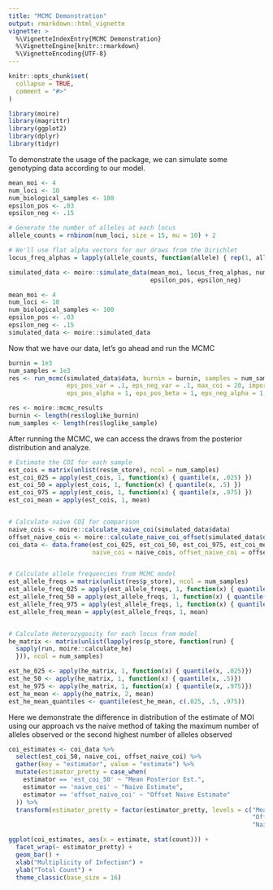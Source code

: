 ```yaml
---
title: "MCMC Demonstration"
output: rmarkdown::html_vignette
vignette: >
  %\VignetteIndexEntry{MCMC Demonstration}
  %\VignetteEngine{knitr::rmarkdown}
  %\VignetteEncoding{UTF-8}
---
```


```r
knitr::opts_chunk$set(
  collapse = TRUE,
  comment = "#>"
)
```

```r
library(moire)
library(magrittr)
library(ggplot2)
library(dplyr)
library(tidyr)
```

To demonstrate the usage of the package, we can simulate some genotyping data according to our model.

```r
mean_moi <- 4
num_loci <- 10
num_biological_samples <- 100
epsilon_pos <- .03
epsilon_neg <- .15

# Generate the number of alleles at each locus
allele_counts = rnbinom(num_loci, size = 15, mu = 10) + 2

# We'll use flat alpha vectors for our draws from the Dirichlet
locus_freq_alphas = lapply(allele_counts, function(allele) { rep(1, allele) })

simulated_data <- moire::simulate_data(mean_moi, locus_freq_alphas, num_biological_samples, 
                                       epsilon_pos, epsilon_neg)
```

```r
mean_moi <- 4
num_loci <- 10
num_biological_samples <- 100
epsilon_pos <- .03
epsilon_neg <- .15
simulated_data <- moire::simulated_data
```

Now that we have our data, let's go ahead and run the MCMC 

```r
burnin = 1e3
num_samples = 1e3
res <- run_mcmc(simulated_data$data, burnin = burnin, samples = num_samples, eps_pos_0 = .05, eps_neg_0 = .1,
                eps_pos_var = .1, eps_neg_var = .1, max_coi = 20, importance_sampling_depth = 100,
                eps_pos_alpha = 1, eps_pos_beta = 1, eps_neg_alpha = 1, eps_neg_beta = 1)
```

```r
res <- moire::mcmc_results
burnin <- length(res$loglike_burnin)
num_samples <- length(res$loglike_sample)
```

After running the MCMC, we can access the draws from the posterior distribution and analyze.

```r
# Estimate the COI for each sample
est_cois = matrix(unlist(res$m_store), ncol = num_samples)
est_coi_025 = apply(est_cois, 1, function(x) { quantile(x, .025) })
est_coi_50 = apply(est_cois, 1, function(x) { quantile(x, .5) })
est_coi_975 = apply(est_cois, 1, function(x) { quantile(x, .975) })
est_coi_mean = apply(est_cois, 1, mean)


# Calculate naive COI for comparison
naive_cois <- moire::calculate_naive_coi(simulated_data$data)
offset_naive_cois <- moire::calculate_naive_coi_offset(simulated_data$data, 2)
coi_data <- data.frame(est_coi_025, est_coi_50, est_coi_975, est_coi_mean,
                       naive_coi = naive_cois, offset_naive_coi = offset_naive_cois)


# Calculate allele frequencies from MCMC model
est_allele_freqs = matrix(unlist(res$p_store), ncol = num_samples)
est_allele_freq_025 = apply(est_allele_freqs, 1, function(x) { quantile(x, .025)})
est_allele_freq_50 = apply(est_allele_freqs, 1, function(x) { quantile(x, .5)})
est_allele_freq_975 = apply(est_allele_freqs, 1, function(x) { quantile(x, .975)})
est_allele_freq_mean = apply(est_allele_freqs, 1, mean)


# Calculate Heterozygosity for each locus from model
he_matrix <- matrix(unlist(lapply(res$p_store, function(run) {
  sapply(run, moire::calculate_he)
  })), ncol = num_samples)

est_he_025 <- apply(he_matrix, 1, function(x) { quantile(x, .025)})
est_he_50 <- apply(he_matrix, 1, function(x) { quantile(x, .5)})
est_he_975 <- apply(he_matrix, 1, function(x) { quantile(x, .975)})
est_he_mean <- apply(he_matrix, 2, mean)
est_he_mean_quantiles <- quantile(est_he_mean, c(.025, .5, .975))
```

Here we demonstrate the difference in distribution of the estimate of MOI using our approach vs the naive method of taking the maximum number of alleles observed or the second highest number of alleles observed

```r
coi_estimates <- coi_data %>%
  select(est_coi_50, naive_coi, offset_naive_coi) %>%
  gather(key = "estimator", value = "estimate") %>%
  mutate(estimator_pretty = case_when(
    estimator == 'est_coi_50' ~ "Mean Posterior Est.",
    estimator == 'naive_coi' ~ "Naive Estimate",
    estimator == 'offset_naive_coi' ~ "Offset Naive Estimate"
  )) %>%
  transform(estimator_pretty = factor(estimator_pretty, levels = c("Mean Posterior Est.", 
                                                                   "Offset Naive Estimate", 
                                                                   "Naive Estimate")))

ggplot(coi_estimates, aes(x = estimate, stat(count))) +
  facet_wrap(~ estimator_pretty) +
  geom_bar() +
  xlab("Multiplicity of Infection") +
  ylab("Total Count") +
  theme_classic(base_size = 16)

```

